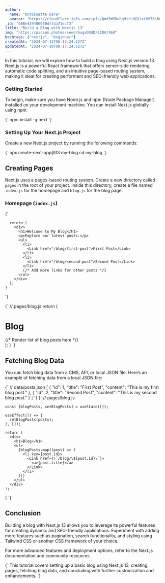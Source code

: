 ```yaml
---
author:
  name: "Antoinette Dare"
  avatar: "https://cloudflare-ipfs.com/ipfs/Qmd3W5DuhgHirLHGVixi6V76LhCkZUz6pnFt5AJBiyvHye/avatar/699.jpg"
_id: "668e439406650dffda71ecf3"
title: "Build a Blog with Nextjs 13"
img: "https://picsum.photos/seed/SxgxDBdD/1280/960"
hashtags: ["nextjs", "beginner"]
createdAt: "2024-07-11T08:17:24.527Z"
updatedAt: "2024-07-10T08:17:24.527Z"
---
```


In this tutorial, we will explore how to build a blog using Next.js version 13. Next.js is a powerful React framework that offers server-side rendering, automatic code splitting, and an intuitive page-based routing system, making it ideal for creating performant and SEO-friendly web applications.

### Getting Started

To begin, make sure you have Node.js and npm (Node Package Manager) installed on your development machine. You can install Next.js globally using npm:

<SyntaxHighlighter language="bash">
  {`
    npm install -g next
  `}
</SyntaxHighlighter>

### Setting Up Your Next.js Project

Create a new Next.js project by running the following commands:

<SyntaxHighlighter language="bash">
  {`
    npx create-next-app@13 my-blog
    cd my-blog
  `}
</SyntaxHighlighter>

## Creating Pages

Next.js uses a pages-based routing system. Create a new directory called `pages` in the root of your project. Inside this directory, create a file named `index.js` for the homepage and `blog.js` for the blog page.

### Homepage (`index.js`)

<SyntaxHighlighter language="jsx">
  {`

      return (
        <div>
          <h1>Welcome to My Blog</h1>
          <p>Explore our latest posts:</p>
          <ul>
            <li>
              <Link href="/blog/first-post">First Post</Link>
            </li>
            <li>
              <Link href="/blog/second-post">Second Post</Link>
            </li>
            {/* Add more links for other posts */}
          </ul>
        </div>
      );
    }

`}

</SyntaxHighlighter>

<SyntaxHighlighter language="jsx">
  {`
    // pages/blog.js
      return (
        <div>
          <h1>Blog</h1>
          {/* Render list of blog posts here */}
        </div>
      );
    }
  `}
</SyntaxHighlighter>

## Fetching Blog Data

You can fetch blog data from a CMS, API, or local JSON file. Here’s an example of fetching data from a local JSON file:

<SyntaxHighlighter language="json">
  {`
    // data/posts.json
    [
      {
        "id": 1,
        "title": "First Post",
        "content": "This is my first blog post."
      },
      {
        "id": 2,
        "title": "Second Post",
        "content": "This is my second blog post."
      }
    ]
  `}
</SyntaxHighlighter>

<SyntaxHighlighter language="jsx">
{`
  // pages/blog.js

    const [blogPosts, setBlogPosts] = useState([]);

    useEffect(() => {
      setBlogPosts(posts);
    }, []);

    return (
      <div>
        <h1>Blog</h1>
        <ul>
          {blogPosts.map((post) => (
            <li key={post.id}>
              <Link href={\`/blog/\${post.id}\`}>
                <a>{post.title}</a>
              </Link>
            </li>
          ))}
        </ul>
      </div>
    );
  }
`}
</SyntaxHighlighter>

## Conclusion

Building a blog with Next.js 13 allows you to leverage its powerful features for creating dynamic and SEO-friendly applications. Experiment with adding more features such as pagination, search functionality, and styling using Tailwind CSS or another CSS framework of your choice.

For more advanced features and deployment options, refer to the Next.js documentation and community resources.

<SyntaxHighlighter language="vbnet">
  {`
    This tutorial covers setting up a basic blog using Next.js 13, creating pages, fetching blog data, and concluding with further customization and enhancements.
  `}
</SyntaxHighlighter>
